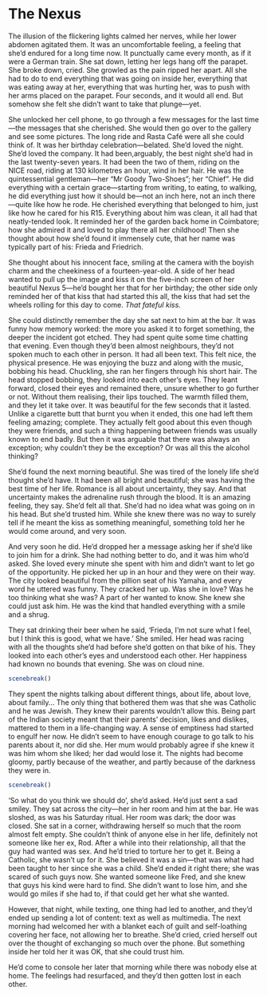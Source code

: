 # The Nexus

The illusion of the flickering lights calmed her nerves, while her lower abdomen agitated them. It was an uncomfortable feeling, a feeling that she'd endured for a long time now. It punctually came every month, as if it were a German train. She sat down, letting her legs hang off the parapet. She broke down, cried. She growled as the pain ripped her apart. All she had to do to end everything that was going on inside her, everything that was eating away at her, everything that was hurting her, was to push with her arms placed on the parapet. Four seconds, and it would all end. But somehow she felt she didn't want to take that plunge---yet.

She unlocked her cell phone, to go through a few messages for the last time---the messages that she cherished. She would then go over to the gallery and see some pictures. The long ride and Rasta Café were all she could think of. It was her birthday celebration---belated. She'd loved the night. She'd loved the company. It had been,arguably, the best night she'd had in the last twenty-seven years. It had been the two of them, riding on the NICE\ road, riding at 130 kilometres an hour, wind in her hair. He was the quintessential gentleman---her "Mr\ Goody Two-Shoes"; her "Chief". He did everything with a certain grace---starting from writing, to eating, to walking, he did everything just how it should be---not an inch here, not an inch there---quite like how he rode. He cherished everything that belonged to him, just like how he cared for his R15. Everything about him was clean, it all had that neatly-tended look. It reminded her of the garden back home in Coimbatore; how she admired it and loved to play there all her childhood! Then she thought about how she'd found it immensely cute, that her name was typically part of his: Frieda and Friedrich.

She thought about his innocent face, smiling at the camera with the boyish charm and the cheekiness of a fourteen-year-old. A side of her head wanted to pull up the image and kiss it on the five-inch screen of her beautiful Nexus\ 5---he'd bought her that for her birthday; the other side only reminded her of that kiss that had started this all, the kiss that had set the wheels rolling for this day to come. _That fateful kiss._

She could distinctly remember the day she sat next to him at the bar. It was funny how memory worked: the more you asked it to forget something, the deeper the incident got etched. They had spent quite some time chatting that evening. Even though they'd been almost neighbours, they'd not spoken much to each other in person. It had all been text. This felt nice, the physical presence. He was enjoying the buzz and along with the music, bobbing his head. Chuckling, she ran her fingers through his short hair. The head stopped bobbing, they looked into each other's eyes. They leant forward, closed their eyes and remained there, unsure whether to go further or not. Without them realising, their lips touched. The warmth filled them, and they let it take over. It was beautiful for the few seconds that it lasted. Unlike a cigarette butt that burnt you when it ended, this one had left them feeling amazing; complete. They actually felt good about this even though they were friends, and such a thing happening between friends was usually known to end badly. But then it was arguable that there was always an exception; why couldn't they be the exception? Or was all this the alcohol thinking?

She'd found the next morning beautiful. She was tired of the lonely life she'd thought she'd have. It had been all bright and beautiful; she was having the best time of her life. Romance is all about uncertainty, they say. And that uncertainty makes the adrenaline rush through the blood. It is an amazing feeling, they say. She'd felt all that. She'd had no idea what was going on in his head. But she'd trusted him. While she knew there was no way to surely tell if he meant the kiss as something meaningful, something told her he would come around, and very soon.

And very soon he did. He'd dropped her a message asking her if she'd like to join him for a drink. She had nothing better to do, and it was him who'd asked. She loved every minute she spent with him and didn't want to let go of the opportunity. He picked her up in an hour and they were on their way. The city looked beautiful from the pillion seat of his Yamaha, and every word he uttered was funny. They cracked her up. Was she in love? Was he too thinking what she was? A part of her wanted to know. She knew she could just ask him. He was the kind that handled everything with a smile and a shrug.

They sat drinking their beer when he said, 'Frieda, I'm not sure what I feel, but I think this is good, what we have.' She smiled. Her head was racing with all the thoughts she'd had before she'd gotten on that bike of his. They looked into each other's eyes and understood each other. Her happiness had known no bounds that evening. She was on cloud nine.
```r
scenebreak()
```
They spent the nights talking about different things, about life, about love, about family... The only thing that bothered them was that she was Catholic and he was Jewish. They knew their parents wouldn't allow this. Being part of the Indian society meant that their parents' decision, likes and dislikes, mattered to them in a life-changing way. A sense of emptiness had started to engulf her now. He didn't seem to have enough courage to go talk to his parents about it, nor did she. Her mum would probably agree if she knew it was him whom she liked; her dad would lose it. The nights had become gloomy, partly because of the weather, and partly because of the darkness they were in.
```r
scenebreak()
```
'So what do you think we should do', she'd asked. He'd just sent a sad smiley. They sat across the city---her in her room and him at the bar. He was sloshed, as was his Saturday ritual. Her room was dark; the door was closed. She sat in a corner, withdrawing herself so much that the room almost felt empty. She couldn't think of anyone else in her life, definitely not someone like her ex, Rod. After a while into their relationship, all that the guy had wanted was sex. And he'd tried to torture her to get it. Being a Catholic, she wasn't up for it. She believed it was a sin---that was what had been taught to her since she was a child. She'd ended it right there; she was scared of such guys now. She wanted someone like Fred, and she knew that guys his kind were hard to find. She didn't want to lose him, and she would go miles if she had to, if that could get her what she wanted.

However, that night, while texting, one thing had led to another, and they'd ended up sending a lot of content: text as well as multimedia. The next morning had welcomed her with a blanket each of guilt and self-loathing covering her face, not allowing her to breathe. She'd cried, cried herself out over the thought of exchanging so much over the phone. But something inside her told her it was OK, that she could trust him.

He'd come to console her later that morning while there was nobody else at home. The feelings had resurfaced, and they'd then gotten lost in each other.

